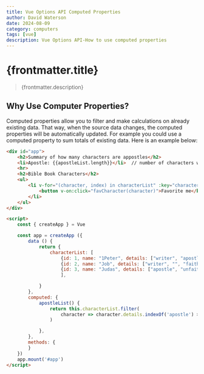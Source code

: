 ```yaml
---
title: Vue Options API Computed Properties
author: David Waterson
date: 2024-08-09
category: computers
tags: [vue]
description: Vue Options API-How to use computed properties
---
```

# {frontmatter.title}
> {frontmatter.description}
## Why Use Computer Properties?

Computed properties allow you to filter and make calculations on already existing data. That way, when the source data changes, the computed properties will be automatically updated. For example you could use a computed property to sum totals of existing data. Here is an example below:


```html
<div id="app">
    <h2>Summary of how many characters are appostles</h2>
    <li>Apostle: {{apostleList.length}}</li>  // number of characters who were an apostle
    <hr>
    <h2>Bible Book Characters</h2>
    <ul>
        <li v-for="(character, index) in characterList" :key="character.id">{{ index +1}} - {{ character.name}} - {{ character.section}} - {{character.details}}
            <button v-on:click="favCharacter(character)">Favorite me</button>
        </li>
    </ul>
</div>  

<script>
    const { createApp } = Vue

    const app = createApp ({
        data () {
            return {
                characterList: [
                    {id: 1, name: "1Peter", details: ["writer", "apostle", "faithful","greek"]},
                    {id: 2, name: "Job", details: ["writer", "", "faithful","hebrew"]},
                    {id: 3, name: "Judas", details: ["apostle", "unfaithful","hebrew"]},
                    ],

            }
        },
        computed: {
            apostleList() {
                return this.characterList.filter(
                    character => character.details.indexOf('apostle') > -1
                )

            },
        },
        methods: {
        }
    })
    app.mount('#app')
</script>
```